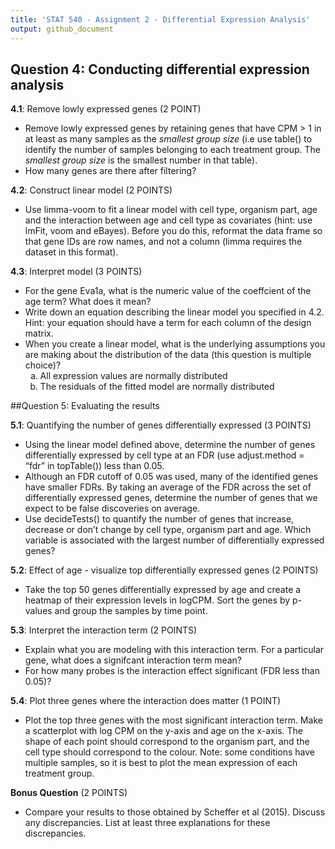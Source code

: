 ```yaml
---
title: 'STAT 540 - Assignment 2 - Differential Expression Analysis'
output: github_document
---
```


## Question 4: Conducting differential expression analysis 

**4.1**: Remove lowly expressed genes (2 POINT)

* Remove lowly expressed genes by retaining genes that have CPM > 1 in at least as many samples as the *smallest group size* (i.e use table() to identify the number of samples belonging to each treatment group. The *smallest group size* is the smallest number in that table). 
* How many genes are there after filtering?

**4.2**: Construct linear model (2 POINTS)

* Use limma-voom to fit a linear model with cell type, organism part, age and the interaction between age and cell type as covariates (hint: use lmFit, voom and eBayes). Before you do this, reformat the data frame so that gene IDs are row names, and not a column (limma requires the dataset in this format).

**4.3**: Interpret model (3 POINTS)

* For the gene Eva1a, what is the numeric value of the coeffcient of the age term? What does it mean?
* Write down an equation describing the linear model you specified in 4.2. Hint: your equation should have a term for each column of the design matrix. 
* When you create a linear model, what is the underlying assumptions you are making about the distribution of the data (this question is multiple choice)?
	a) All expression values are normally distributed
	b) The residuals of the fitted model are normally distributed 
	
##Question 5: Evaluating the results

**5.1**: Quantifying the number of genes differentially expressed (3 POINTS)

* Using the linear model defined above, determine the number of genes differentially expressed by cell type at an FDR (use adjust.method = "fdr" in topTable()) less than 0.05.
 * Although an FDR cutoff of 0.05 was used, many of the identified genes have smaller FDRs. By taking an average of the FDR across the set of differentially expressed genes, determine the number of genes that we expect to be false discoveries on average.
* Use decideTests() to quantify the number of genes that increase, decrease or don't change by cell type, organism part and age. Which variable is associated with the largest number of differentially expressed genes?

**5.2**: Effect of age - visualize top differentially expressed genes (2 POINTS)

* Take the top 50 genes differentially expressed by age and create a heatmap of their expression levels in logCPM. Sort the genes by p-values and group the samples by time point.
	
**5.3**: Interpret the interaction term (2 POINTS)

* Explain what you are modeling with this interaction term. For a particular gene, what does a signifcant interaction term mean? 
* For how many probes is the interaction effect significant (FDR less than 0.05)?

**5.4**: Plot three genes where the interaction does matter (1 POINT)

* Plot the top three genes with the most significant interaction term. Make a scatterplot with log CPM on the y-axis and age on the x-axis. The shape of each point should correspond to the organism part, and the cell type should correspond to the colour. Note: some conditions have multiple samples, so it is best to plot the mean expression of each treatment group. 

**Bonus Question** (2 POINTS)

* Compare your results to those obtained by Scheffer et al (2015). Discuss any discrepancies. List at least three explanations for these discrepancies.